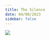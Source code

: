 ```yaml
---
title: The Silence
date: 04/08/2023
sidebar: false
---
```


![](https://m.media-amazon.com/images/M/MV5BMmZlOGZkMjMtZDc4Ny00ZTQ1LWFmYTQtOThlY2JjYjg1NGQyXkEyXkFqcGdeQXVyNDg4NjY5OTQ@._V1_FMjpg_UY2222_.jpg)